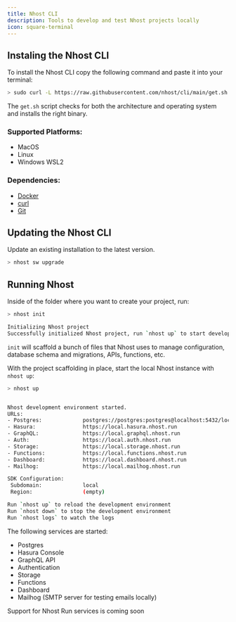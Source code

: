 ```yaml
---
title: Nhost CLI
description: Tools to develop and test Nhost projects locally
icon: square-terminal
---
```


## Instaling the Nhost CLI

To install the Nhost CLI copy the following command and paste it into your terminal:

```bash
> sudo curl -L https://raw.githubusercontent.com/nhost/cli/main/get.sh | bash
```

The `get.sh` script checks for both the architecture and operating system and installs the right binary. 

### Supported Platforms:

- MacOS
- Linux
- Windows WSL2

### Dependencies:

- [Docker](https://docs.docker.com/get-docker/)
- [curl](https://curl.se/)
- [Git](https://git-scm.com/downloads)

## Updating the Nhost CLI

Update an existing installation to the latest version.

```bash Terminal
> nhost sw upgrade
```

## Running Nhost

Inside of the folder where you want to create your project, run:

```bash Terminal
> nhost init

Initializing Nhost project
Successfully initialized Nhost project, run `nhost up` to start development
```

`init` will scaffold a bunch of files that Nhost uses to manage configuration, database schema and migrations, APIs, functions, etc.

With the project scaffolding in place, start the local Nhost instance with `nhost up`:

```bash Terminal
> nhost up


Nhost development environment started.
URLs:
- Postgres:             postgres://postgres:postgres@localhost:5432/local
- Hasura:               https://local.hasura.nhost.run
- GraphQL:              https://local.graphql.nhost.run
- Auth:                 https://local.auth.nhost.run
- Storage:              https://local.storage.nhost.run
- Functions:            https://local.functions.nhost.run
- Dashboard:            https://local.dashboard.nhost.run
- Mailhog:              https://local.mailhog.nhost.run

SDK Configuration:
 Subdomain:             local
 Region:                (empty)

Run `nhost up` to reload the development environment
Run `nhost down` to stop the development environment
Run `nhost logs` to watch the logs
```

The following services are started:

- Postgres
- Hasura Console
- GraphQL API
- Authentication
- Storage
- Functions
- Dashboard
- Mailhog (SMTP server for testing emails locally)

<Info>Support for Nhost Run services is coming soon</Info>
